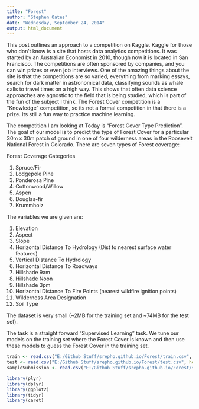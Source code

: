 ```yaml
---
title: "Forest"
author: "Stephen Oates"
date: "Wednesday, September 24, 2014"
output: html_document
---
```


This post outlines an approach to a competition on Kaggle. Kaggle for those who don't know is a site that hosts data analytics  competitions. It was started by an Australian Economist in 2010, though now it is located in San Francisco. The competitions are often sponsored by companies, and you can win prizes or even job interviews. One of the amazing things about the site is that the competitions are so varied, everything from marking essays, search for dark matter in astronomical data, classifying sounds as whale calls to travel times on a high way. This shows that often data science approaches are agnostic to the field that is being studied, which is part of the fun of the subject I think. The Forest Cover competition is a "Knowledge" competition, so its not a formal competition in that there is a prize. Its still a fun way to practice machine learning.

The competition I am looking at Today is "Forest Cover Type Prediction". The goal of our model is to predict the type of Forest Cover for a particular 30m x 30m patch of ground in one of four wilderness areas in the Roosevelt National Forest in Colorado. There are seven types of Forest coverage:

Forest Coverage Categories

1. Spruce/Fir
2. Lodgepole Pine
3. Ponderosa Pine
4. Cottonwood/Willow
5. Aspen
6. Douglas-fir
7. Krummholz

The variables we are given are:

1. Elevation 
2. Aspect 
3. Slope 
4. Horizontal Distance To Hydrology (Dist to nearest surface water features)
5. Vertical Distance To Hydrology 
6. Horizontal Distance To Roadways 
7. Hillshade 9am 
8. Hillshade Noon 
9. Hillshade 3pm 
10. Horizontal Distance To Fire Points (nearest wildfire ignition points)
11. Wilderness Area Designation
12. Soil Type 

The dataset is very small (~2MB for the training set and ~74MB for the test set).

The task is a straight forward "Supervised Learning" task. We tune our models on the training set where the Forest Cover is known and then use these models to guess the Forest Cover in the training set.


```r
train <- read.csv("E:/Github Stuff/srepho.github.io/Forest/train.csv", header = T)
test <- read.csv("E:/Github Stuff/srepho.github.io/Forest/test.csv", header = T)
sampleSubmission <- read.csv("E:/Github Stuff/srepho.github.io/Forest/sampleSubmission.csv", header = T)
```



```r
library(plyr)
library(dplyr)
library(ggplot2)
library(tidyr)
library(caret)
```


